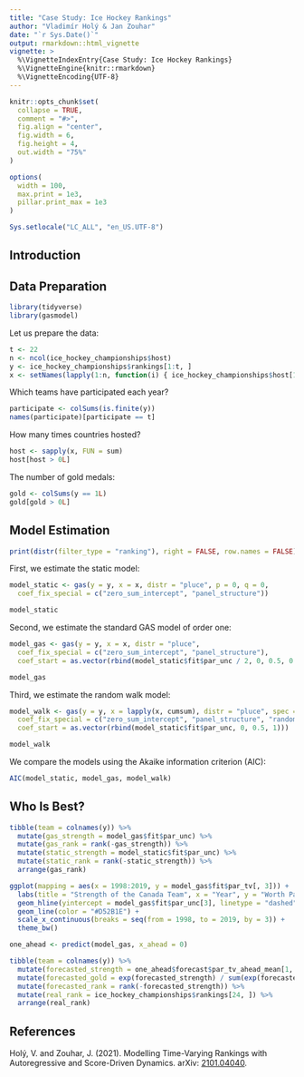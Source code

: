 ```yaml
---
title: "Case Study: Ice Hockey Rankings"
author: "Vladimír Holý & Jan Zouhar"
date: "`r Sys.Date()`"
output: rmarkdown::html_vignette
vignette: >
  %\VignetteIndexEntry{Case Study: Ice Hockey Rankings}
  %\VignetteEngine{knitr::rmarkdown}
  %\VignetteEncoding{UTF-8}
---
```


```r
knitr::opts_chunk$set(
  collapse = TRUE,
  comment = "#>",
  fig.align = "center",
  fig.width = 6,
  fig.height = 4,
  out.width = "75%"
)

options(
  width = 100,
  max.print = 1e3,
  pillar.print_max = 1e3
)

Sys.setlocale("LC_ALL", "en_US.UTF-8")
```

## Introduction

## Data Preparation

```r
library(tidyverse)
library(gasmodel)
```

Let us prepare the data:

``` r
t <- 22
n <- ncol(ice_hockey_championships$host)
y <- ice_hockey_championships$rankings[1:t, ]
x <- setNames(lapply(1:n, function(i) { ice_hockey_championships$host[1:t, i] }), colnames(y))
```

Which teams have participated each year?

``` r
participate <- colSums(is.finite(y))
names(participate)[participate == t]
```

How many times countries hosted?

``` r
host <- sapply(x, FUN = sum)
host[host > 0L]
```

The number of gold medals:

``` r
gold <- colSums(y == 1L)
gold[gold > 0L]
```

## Model Estimation

``` r
print(distr(filter_type = "ranking"), right = FALSE, row.names = FALSE)
```

First, we estimate the static model:

``` r
model_static <- gas(y = y, x = x, distr = "pluce", p = 0, q = 0,
  coef_fix_special = c("zero_sum_intercept", "panel_structure"))

model_static
```

Second, we estimate the standard GAS model of order one:

``` r
model_gas <- gas(y = y, x = x, distr = "pluce",
  coef_fix_special = c("zero_sum_intercept", "panel_structure"),
  coef_start = as.vector(rbind(model_static$fit$par_unc / 2, 0, 0.5, 0.5)))

model_gas
```

Third, we estimate the random walk model:

``` r
model_walk <- gas(y = y, x = lapply(x, cumsum), distr = "pluce", spec = "reg_err",
  coef_fix_special = c("zero_sum_intercept", "panel_structure", "random_walk"),
  coef_start = as.vector(rbind(model_static$fit$par_unc, 0, 0.5, 1)))

model_walk
```

We compare the models using the Akaike information criterion (AIC):

``` r
AIC(model_static, model_gas, model_walk)
```

## Who Is Best?

``` r
tibble(team = colnames(y)) %>%
  mutate(gas_strength = model_gas$fit$par_unc) %>%
  mutate(gas_rank = rank(-gas_strength)) %>%
  mutate(static_strength = model_static$fit$par_unc) %>%
  mutate(static_rank = rank(-static_strength)) %>%
  arrange(gas_rank)
```

``` r
ggplot(mapping = aes(x = 1998:2019, y = model_gas$fit$par_tv[, 3])) +
  labs(title = "Strength of the Canada Team", x = "Year", y = "Worth Parameter") +
  geom_hline(yintercept = model_gas$fit$par_unc[3], linetype = "dashed") +
  geom_line(color = "#D52B1E") +
  scale_x_continuous(breaks = seq(from = 1998, to = 2019, by = 3)) +
  theme_bw()
```

``` r
one_ahead <- predict(model_gas, x_ahead = 0)

tibble(team = colnames(y)) %>%
  mutate(forecasted_strength = one_ahead$forecast$par_tv_ahead_mean[1, ]) %>%
  mutate(forecasted_gold = exp(forecasted_strength) / sum(exp(forecasted_strength))) %>%
  mutate(forecasted_rank = rank(-forecasted_strength)) %>%
  mutate(real_rank = ice_hockey_championships$rankings[24, ]) %>%
  arrange(real_rank)
```

## References

Holý, V. and Zouhar, J. (2021). Modelling Time-Varying Rankings with Autoregressive and Score-Driven Dynamics. arXiv: [2101.04040](https://arxiv.org/abs/2101.04040).


